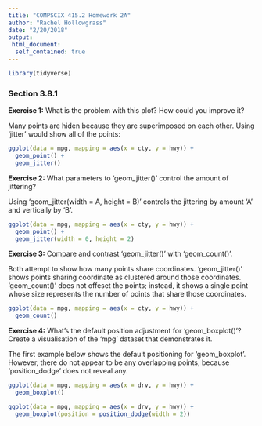 ```yaml
---
title: "COMPSCIX 415.2 Homework 2A"
author: "Rachel Hollowgrass"
date: "2/20/2018"
output:
 html_document:
  self_contained: true
---
```


```r
library(tidyverse)
```

### Section 3.8.1

**Exercise 1:** What is the problem with this plot? How could you improve it?

Many points are hiden because they are superimposed on each other. Using 'jitter' would show all of the points:



```r
ggplot(data = mpg, mapping = aes(x = cty, y = hwy)) + 
  geom_point() +  
  geom_jitter()
```

**Exercise 2:** What parameters to 'geom_jitter()' control the amount of jittering?

Using 'geom_jitter(width = A, height = B)' controls the jittering by amount 'A' and vertically by 'B'.

```r
ggplot(data = mpg, mapping = aes(x = cty, y = hwy)) + 
  geom_point() +  
  geom_jitter(width = 0, height = 2)
```

**Exercise 3:** Compare and contrast 'geom_jitter()' with 'geom_count()'.

Both attempt to show how many points share coordinates. 'geom_jitter()' shows points sharing coordinate as clustered around those coordinates. 'geom_count()' does not offeset the points; instead, it shows a single point whose size represents the number of points that share those coordinates.

```r
ggplot(data = mpg, mapping = aes(x = cty, y = hwy)) + 
  geom_count()
```

**Exercise 4:** What’s the default position adjustment for 'geom_boxplot()'? Create a visualisation of the 'mpg' dataset that demonstrates it.

The first example below shows the default positioning for 'geom_boxplot'. However, there do not appear to be any overlapping points, because 'position_dodge' does not reveal any.

```r
ggplot(data = mpg, mapping = aes(x = drv, y = hwy)) + 
  geom_boxplot()
```

```r
ggplot(data = mpg, mapping = aes(x = drv, y = hwy)) + 
  geom_boxplot(position = position_dodge(width = 2))
```
